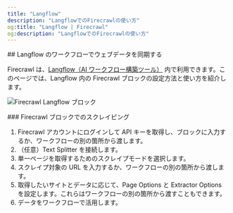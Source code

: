 ```yaml
---
title: "Langflow"
description: "LangflowでのFirecrawlの使い方"
og:title: "Langflow | Firecrawl"
og:description: "LangflowでのFirecrawlの使い方"
---
```


<div id="sync-web-data-in-langflow-workflows">
  ## Langflow のワークフローでウェブデータを同期する
</div>

Firecrawl は、[Langflow（AI ワークフロー構築ツール）](https://www.langflow.org/) 内で利用できます。このページでは、Langflow 内の Firecrawl ブロックの設定方法と使い方を紹介します。

<img
  className="block"
  src="/images/fc_langflow_block.png"
  alt="Firecrawl Langflow ブロック"
/>

<div id="scraping-with-firecrawl-blocks">
  ### Firecrawl ブロックでのスクレイピング
</div>

1. Firecrawl アカウントにログインして API キーを取得し、ブロックに入力するか、ワークフローの別の箇所から渡します。
2. （任意）Text Splitter を接続します。
3. 単一ページを取得するためのスクレイプモードを選択します。
4. スクレイプ対象の URL を入力するか、ワークフローの別の箇所から渡します。
5. 取得したいサイトとデータに応じて、Page Options と Extractor Options を設定します。これらはワークフローの別の箇所から渡すこともできます。
6. データをワークフローで活用します。